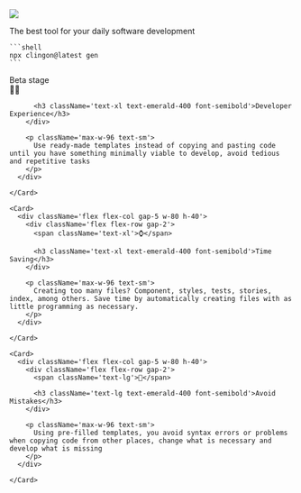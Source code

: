 

<div className="w-full flex flex-col justify-center items-center content-center">
  <img src="/logo.svg" className="w-80 h-80" />
</div>

<div className="w-full flex flex-col justify-center items-center content-center">
    <p className="text-xl">The best tool for your daily software development</p>

    ```shell
    npx clingon@latest gen
    ```

</div>

<div className="w-full max-w-72 m-auto flex flex-col justify-center items-center content-center">
  <Callout type="warning" emoji="⚠️">
    Beta stage
  </Callout>
</div>

<Bleed>
  <div className="w-full flex flex-col xl:flex-row xs:flex-col justify-center items-center content-center gap-10 p-10">
    <Card>
      <div className='flex flex-col gap-5 w-80 h-40'>
        <div className='flex flex-row gap-2'>
          <span className='text-xl'>🧑‍💻</span>

          <h3 className='text-xl text-emerald-400 font-semibold'>Developer Experience</h3>
        </div>

        <p className='max-w-96 text-sm'>
          Use ready-made templates instead of copying and pasting code until you have something minimally viable to develop, avoid tedious and repetitive tasks
        </p>
      </div>

    </Card>

    <Card>
      <div className='flex flex-col gap-5 w-80 h-40'>
        <div className='flex flex-row gap-2'>
          <span className='text-xl'>⌚️</span>

          <h3 className='text-xl text-emerald-400 font-semibold'>Time Saving</h3>
        </div>

        <p className='max-w-96 text-sm'>
          Creating too many files? Component, styles, tests, stories, index, among others. Save time by automatically creating files with as little programming as necessary.
        </p>
      </div>

    </Card>

    <Card>
      <div className='flex flex-col gap-5 w-80 h-40'>
        <div className='flex flex-row gap-2'>
          <span className='text-lg'>🤩</span>

          <h3 className='text-lg text-emerald-400 font-semibold'>Avoid Mistakes</h3>
        </div>

        <p className='max-w-96 text-sm'>
          Using pre-filled templates, you avoid syntax errors or problems when copying code from other places, change what is necessary and develop what is missing
        </p>
      </div>

    </Card>

  </div>
</Bleed>
